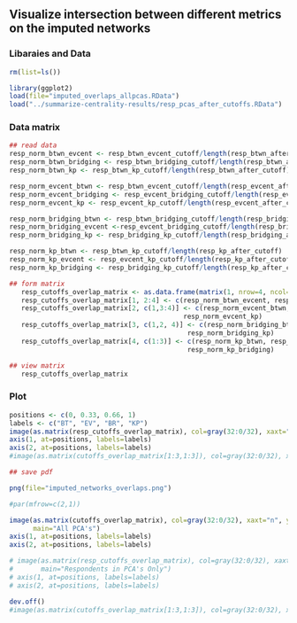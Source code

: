 ## Visualize intersection between different metrics on the imputed networks

### Libaraies and Data
```r

rm(list=ls())

library(ggplot2)
load(file="imputed_overlaps_allpcas.RData")
load("../summarize-centrality-results/resp_pcas_after_cutoffs.RData")
```

### Data matrix
```r
## read data
resp_norm_btwn_evcent <- resp_btwn_evcent_cutoff/length(resp_btwn_after_cutoff)
resp_norm_btwn_bridging <- resp_btwn_bridging_cutoff/length(resp_btwn_after_cutoff)
resp_norm_btwn_kp <- resp_btwn_kp_cutoff/length(resp_btwn_after_cutoff)

resp_norm_evcent_btwn <- resp_btwn_evcent_cutoff/length(resp_evcent_after_cutoff)
resp_norm_evcent_bridging <- resp_evcent_bridging_cutoff/length(resp_evcent_after_cutoff)
resp_norm_evcent_kp <- resp_evcent_kp_cutoff/length(resp_evcent_after_cutoff)

resp_norm_bridging_btwn <- resp_btwn_bridging_cutoff/length(resp_bridging_after_cutoff)
resp_norm_bridging_evcent <-resp_evcent_bridging_cutoff/length(resp_bridging_after_cutoff)
resp_norm_bridging_kp <- resp_bridging_kp_cutoff/length(resp_bridging_after_cutoff)

resp_norm_kp_btwn <- resp_btwn_kp_cutoff/length(resp_kp_after_cutoff)
resp_norm_kp_evcent <- resp_evcent_kp_cutoff/length(resp_kp_after_cutoff)
resp_norm_kp_bridging <- resp_bridging_kp_cutoff/length(resp_kp_after_cutoff)

## form matrix
   resp_cutoffs_overlap_matrix <- as.data.frame(matrix(1, nrow=4, ncol=4))
   resp_cutoffs_overlap_matrix[1, 2:4] <- c(resp_norm_btwn_evcent, resp_norm_btwn_bridging, resp_norm_btwn_kp)
   resp_cutoffs_overlap_matrix[2, c(1,3:4)] <- c(resp_norm_evcent_btwn, resp_norm_evcent_bridging, 
                                            resp_norm_evcent_kp)
   resp_cutoffs_overlap_matrix[3, c(1,2, 4)] <- c(resp_norm_bridging_btwn, resp_norm_bridging_evcent,
                                             resp_norm_bridging_kp)
   resp_cutoffs_overlap_matrix[4, c(1:3)] <- c(resp_norm_kp_btwn, resp_norm_kp_evcent,
                                             resp_norm_kp_bridging)

## view matrix
   resp_cutoffs_overlap_matrix
```

### Plot
```r
positions <- c(0, 0.33, 0.66, 1)
labels <- c("BT", "EV", "BR", "KP")
image(as.matrix(resp_cutoffs_overlap_matrix), col=gray(32:0/32), xaxt="n", yaxt="n")
axis(1, at=positions, labels=labels)
axis(2, at=positions, labels=labels)
#image(as.matrix(cutoffs_overlap_matrix[1:3,1:3]), col=gray(32:0/32), xaxt="n", yaxt="n")
```

```r
## save pdf

png(file="imputed_networks_overlaps.png")

#par(mfrow=c(2,1))

image(as.matrix(cutoffs_overlap_matrix), col=gray(32:0/32), xaxt="n", yaxt="n", 
      main="All PCA's")
axis(1, at=positions, labels=labels)
axis(2, at=positions, labels=labels)

# image(as.matrix(resp_cutoffs_overlap_matrix), col=gray(32:0/32), xaxt="n", yaxt="n",
#       main="Respondents in PCA's Only")
# axis(1, at=positions, labels=labels)
# axis(2, at=positions, labels=labels)

dev.off()
#image(as.matrix(cutoffs_overlap_matrix[1:3,1:3]), col=gray(32:0/32), xaxt="n", yaxt="n")
```